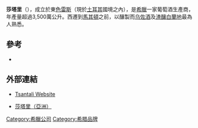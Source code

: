 '''莎塔里'''（{{lang-gr|Tsantali}}），成立於東[[色雷斯|色雷斯]]（現於[[土耳其|土耳其]]國境之內），是[[希臘|希臘]]一家葡萄酒生產商，年產量超過3,500萬公升。西遷到[[馬其頓_(希臘)|馬其頓]]之前，以釀製而[[乌佐酒|乌佐酒]]及[[渣釀白蘭地|渣釀白蘭地]]最為人熟悉。

==參考==
* {{cite book | author = Konstantinos Lazarakis | title = The Wines of Greece | publisher = Sterling Publishing Company | year = 2005 | id = ISBN 1840008970 | pages = 162–164}}

==外部連結==
*[http://www.tsantali.gr/ Tsantali Website]

*[http://www.tsantali.hk/ 莎塔里（亞洲）]

{{Greece-stub}}
[[Category:希臘公司|Category:希臘公司]]
[[Category:希腊品牌|Category:希腊品牌]]